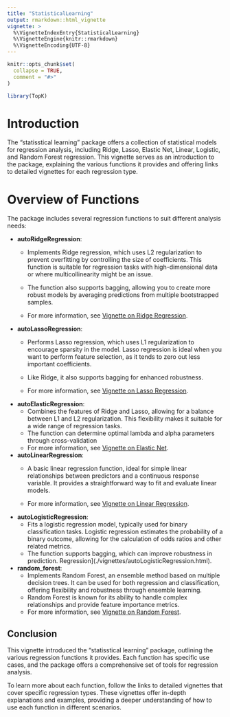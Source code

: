 ```yaml
---
title: "StatisticalLearning"
output: rmarkdown::html_vignette
vignette: >
  %\VignetteIndexEntry{StatisticalLearning}
  %\VignetteEngine{knitr::rmarkdown}
  %\VignetteEncoding{UTF-8}
---
```


```r
knitr::opts_chunk$set(
  collapse = TRUE,
  comment = "#>"
)
```

```r
library(TopK)
```

# Introduction

The "statisstical learning" package offers a collection of statistical models for regression analysis, including Ridge, Lasso, Elastic Net, Linear, Logistic, and Random Forest regression. This vignette serves as an introduction to the package, explaining the various functions it provides and offering links to detailed vignettes for each regression type.

# Overview of Functions

The package includes several regression functions to suit different analysis needs:

- **autoRidgeRegression**:
  - Implements Ridge regression, which uses L2 regularization to prevent overfitting by controlling the size of coefficients. This function is suitable for regression tasks with high-dimensional data or where multicollinearity might be an issue.
  - The function also supports bagging, allowing you to create more robust models by averaging predictions from multiple bootstrapped samples.
  
  - For more information, see [Vignette on Ridge Regression](./vignettes/autoRidgeRegression.html).

- **autoLassoRegression**:
  - Performs Lasso regression, which uses L1 regularization to encourage sparsity in the model. Lasso regression is ideal when you want to perform feature selection, as it tends to zero out less important coefficients.
  - Like Ridge, it also supports bagging for enhanced robustness.

  - For more information, see [Vignette on Lasso Regression](./vignettes/autoLassoRegression.html).

- **autoElasticRegression**:
  - Combines the features of Ridge and Lasso, allowing for a balance between L1 and L2 regularization. This flexibility makes it suitable for a wide range of regression tasks.
  - The function can determine optimal lambda and alpha parameters through cross-validation
  - For more information, see [Vignette on Elastic Net](./vignettes/autoElasticRegression.html).

- **autoLinearRegression**:
  - A basic linear regression function, ideal for simple linear relationships between predictors and a continuous response variable. It provides a straightforward way to fit and evaluate linear models.

  - For more information, see [Vignette on Linear Regression](./vignettes/autoLinearRegression.html).
  
- **autoLogisticRegression**:
  - Fits a logistic regression model, typically used for binary classification tasks. Logistic regression estimates the probability of a binary outcome, allowing for the calculation of odds ratios and other related metrics.
  - The function supports bagging, which can improve robustness in prediction.
 Regression](./vignettes/autoLogisticRegression.html).

- **random_forest**:
  - Implements Random Forest, an ensemble method based on multiple decision trees. It can be used for both regression and classification, offering flexibility and robustness through ensemble learning.
  - Random Forest is known for its ability to handle complex relationships and provide feature importance metrics.
  - For more information, see [Vignette on Random Forest](./vignettes/random_forest.html).

## Conclusion

This vignette introduced the "statisstical learning" package, outlining the various regression functions it provides. Each function has specific use cases, and the package offers a comprehensive set of tools for regression analysis.

To learn more about each function, follow the links to detailed vignettes that cover specific regression types. These vignettes offer in-depth explanations and examples, providing a deeper understanding of how to use each function in different scenarios.


